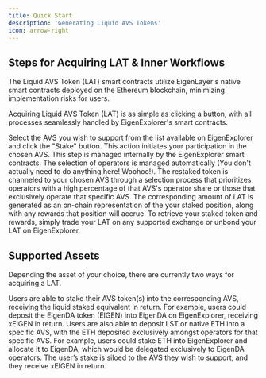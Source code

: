 ```yaml
---
title: Quick Start
description: 'Generating Liquid AVS Tokens'
icon: arrow-right
---
```


## Steps for Acquiring LAT & Inner Workflows

<Tip>
    The Liquid AVS Token (LAT) smart contracts utilize EigenLayer's native smart
    contracts deployed on the Ethereum blockchain, minimizing implementation
    risks for users.
</Tip>

Acquiring Liquid AVS Token (LAT) is as simple as clicking a button, with all processes seamlessly handled by EigenExplorer's smart contracts.

<Steps>
    <Step title='Choose Your Desired AVS'>
        Select the AVS you wish to support from the list available on
        EigenExplorer and click the "Stake" button. This action initiates your
        participation in the chosen AVS.
    </Step>
    <Step title='Automatic Operator Selection'>
        <Info>
            This step is managed internally by the EigenExplorer smart
            contracts.
        </Info>
        The selection of operators is managed automatically (You don't actually need
        to do anything here! Woohoo!). The restaked token is channeled to your chosen
        AVS through a selection process that prioritizes operators with a high percentage
        of that AVS's operator share or those that exclusively operate that specific
        AVS.
    </Step>
    <Step title='Generate Liquid AVS Token'>
        The corresponding amount of LAT is generated as an on-chain
        representation of the your staked position, along with any rewards that
        position will accrue.
    </Step>
    <Step title='Getting Back Your Staked Token'>
        To retrieve your staked token and rewards, simply trade your LAT on any
        supported exchange or unbond your LAT on EigenExplorer.
    </Step>
</Steps>

## Supported Assets

Depending the asset of your choice, there are currently two ways for acquiring a LAT.

<Steps>
    <Step title='With AVS Native Token'>
        Users are able to stake their AVS token(s) into the corresponding AVS,
        receiving the liquid staked equivalent in return. For example, users
        could deposit the EigenDA token (EIGEN) into EigenDA on EigenExplorer,
        receiving xEIGEN in return.
    </Step>
    <Step title='With LST or Native ETH'>
        Users are also able to deposit LST or native ETH into a specific AVS,
        with the ETH deposited exclusively amongst operators for that specific
        AVS. For example, users could stake ETH into EigenExplorer and allocate
        it to EigenDA, which would be delegated exclusively to EigenDA
        operators. The user’s stake is siloed to the AVS they wish to support,
        and they receive xEIGEN in return.
    </Step>
</Steps>

